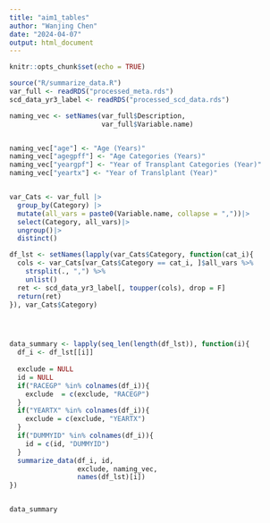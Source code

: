 ```yaml
---
title: "aim1_tables"
author: "Wanjing Chen"
date: "2024-04-07"
output: html_document
---
```


```r
knitr::opts_chunk$set(echo = TRUE)
```



```r
source("R/summarize_data.R")
var_full <- readRDS("processed_meta.rds")
scd_data_yr3_label <- readRDS("processed_scd_data.rds")
```



```r
naming_vec <- setNames(var_full$Description, 
                       var_full$Variable.name)


naming_vec["age"] <- "Age (Years)"
naming_vec["agegpff"] <- "Age Categories (Years)"
naming_vec["yeargpf"] <- "Year of Transplant Categories (Year)"
naming_vec["yeartx"] <- "Year of Translplant (Year)"


var_Cats <- var_full |> 
  group_by(Category) |>
  mutate(all_vars = paste0(Variable.name, collapse = ","))|>
  select(Category, all_vars)|>
  ungroup()|>
  distinct()

df_lst <- setNames(lapply(var_Cats$Category, function(cat_i){
  cols <- var_Cats[var_Cats$Category == cat_i, ]$all_vars %>%
    strsplit(., ",") %>%
    unlist()
  ret <- scd_data_yr3_label[, toupper(cols), drop = F]
  return(ret)
}), var_Cats$Category)




data_summary <- lapply(seq_len(length(df_lst)), function(i){
  df_i <- df_lst[[i]]
  
  exclude = NULL
  id = NULL
  if("RACEGP" %in% colnames(df_i)){
    exclude  = c(exclude, "RACEGP")
  }
  if("YEARTX" %in% colnames(df_i)){
    exclude = c(exclude, "YEARTX")
  }
  if("DUMMYID" %in% colnames(df_i)){
    id = c(id, "DUMMYID")
  }
  summarize_data(df_i, id, 
                 exclude, naming_vec, 
                 names(df_lst)[i])
})


data_summary


```